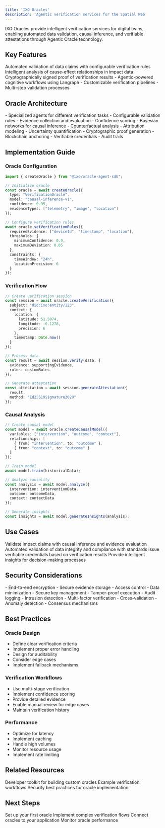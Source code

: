 ```yaml
---
title: 'IXO Oracles'
description: 'Agentic verification services for the Spatial Web'
---
```


<Tip>
  IXO Oracles provide intelligent verification services for digital twins, enabling automated data validation, causal inference, and verifiable attestations through Agentic Oracle technology.
</Tip>

## Key Features

<CardGroup>
  <Card title="Verification Agents" icon="check-double">
    Automated validation of data claims with configurable verification rules
  </Card>
  
  <Card title="Causal Inference" icon="brain">
    Intelligent analysis of cause-effect relationships in impact data
  </Card>
  
  <Card title="Verifiable Attestations" icon="certificate">
    Cryptographically signed proof of verification results
  </Card>
  
  <Card title="Cognitive Workflows" icon="diagram-project">
    - Agentic-powered cognitive workflows using Langraph
    - Customizable verification pipelines
    - Multi-step validation processes
  </Card>
</CardGroup>

## Oracle Architecture

<AccordionGroup>
  <Accordion title="Verification Agents" icon="robot">
    - Specialized agents for different verification tasks
    - Configurable validation rules
    - Evidence collection and evaluation
    - Confidence scoring
  </Accordion>

  <Accordion title="Causal Models" icon="diagram-project">
    - Bayesian networks for causal inference
    - Counterfactual analysis
    - Attribution modeling
    - Uncertainty quantification
  </Accordion>

  <Accordion title="Attestation System" icon="signature">
    - Cryptographic proof generation
    - Blockchain anchoring
    - Verifiable credentials
    - Audit trails
  </Accordion>
</AccordionGroup>

## Implementation Guide

### Oracle Configuration

```typescript
import { createOracle } from "@ixo/oracle-agent-sdk";

// Initialize oracle
const oracle = await createOracle({
  type: "VerificationOracle",
  model: "causal-inference-v1",
  confidence: 0.95,
  evidenceTypes: ["telemetry", "image", "location"]
});

// Configure verification rules
await oracle.setVerificationRules({
  requiredEvidence: ["deviceId", "timestamp", "location"],
  thresholds: {
    minimumConfidence: 0.9,
    maximumDeviation: 0.05
  },
  constraints: {
    timeWindow: "24h",
    locationPrecision: 6
  }
});
```

### Verification Flow

```typescript
// Create verification session
const session = await oracle.createVerification({
  subject: "did:ixo:entity/123",
  context: {
    location: {
      latitude: 51.5074,
      longitude: -0.1278,
      precision: 6
    },
    timestamp: Date.now()
  }
});

// Process data
const result = await session.verify(data, {
  evidence: supportingEvidence,
  rules: customRules
});

// Generate attestation
const attestation = await session.generateAttestation({
  result,
  method: "Ed25519Signature2020"
});
```

### Causal Analysis

```typescript
// Create causal model
const model = await oracle.createCausalModel({
  variables: ["intervention", "outcome", "context"],
  relationships: [
    { from: "intervention", to: "outcome" },
    { from: "context", to: "outcome" }
  ]
});

// Train model
await model.train(historicalData);

// Analyze causality
const analysis = await model.analyze({
  intervention: interventionData,
  outcome: outcomeData,
  context: contextData
});

// Generate insights
const insights = await model.generateInsights(analysis);
```

## Use Cases

<CardGroup>
  <Card title="Impact Verification" icon="chart-line">
    Validate impact claims with causal inference and evidence evaluation
  </Card>
  
  <Card title="Data Validation" icon="shield-check">
    Automated validation of data integrity and compliance with standards
  </Card>
  
  <Card title="Credential Issuance" icon="id-card">
    Issue verifiable credentials based on verification results
  </Card>
  
  <Card title="Decision Support" icon="lightbulb">
    Provide intelligent insights for decision-making processes
  </Card>
</CardGroup>

## Security Considerations

<AccordionGroup>
  <Accordion title="Data Protection" icon="lock">
    - End-to-end encryption
    - Secure evidence storage
    - Access control
    - Data minimization
  </Accordion>

  <Accordion title="Oracle Security" icon="shield">
    - Secure key management
    - Tamper-proof execution
    - Audit logging
    - Intrusion detection
  </Accordion>

  <Accordion title="Verification Integrity" icon="check-double">
    - Multi-factor verification
    - Cross-validation
    - Anomaly detection
    - Consensus mechanisms
  </Accordion>
</AccordionGroup>

## Best Practices

### Oracle Design

- Define clear verification criteria
- Implement proper error handling
- Design for auditability
- Consider edge cases
- Implement fallback mechanisms

### Verification Workflows

- Use multi-stage verification
- Implement confidence scoring
- Provide detailed evidence
- Enable manual review for edge cases
- Maintain verification history

### Performance

- Optimize for latency
- Implement caching
- Handle high volumes
- Monitor resource usage
- Implement rate limiting

## Related Resources

<CardGroup>
  <Card title="Oracle Agent SDK" icon="code" href="/spatial-web-stack/sdks/oracle-agent-sdk">
    Developer toolkit for building custom oracles
  </Card>
  
  <Card title="Verification Flows" icon="diagram-project" href="/guides/dev/examples">
    Example verification workflows
  </Card>
  
  <Card title="Security Guide" icon="shield" href="/guides/dev/overview">
    Security best practices for oracle implementation
  </Card>
</CardGroup>

## Next Steps

<CardGroup>
  <Card title="Getting Started" icon="play">
    Set up your first oracle
  </Card>

  <Card title="Advanced Verification" icon="wand-magic-sparkles">
    Implement complex verification flows
  </Card>

  <Card title="Integration Guide" icon="plug">
    Connect oracles to your application
  </Card>

  <Card title="Monitoring" icon="gauge">
    Monitor oracle performance
  </Card>
</CardGroup>
